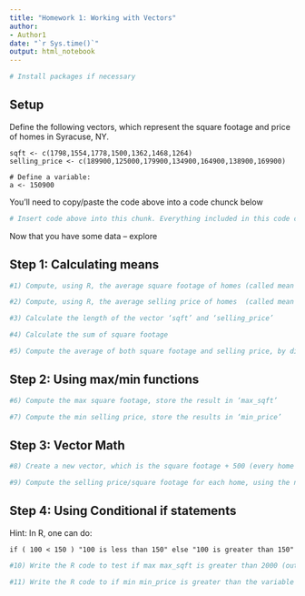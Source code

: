 ```yaml
---
title: "Homework 1: Working with Vectors"
author: 
- Author1
date: "`r Sys.time()`"
output: html_notebook
---
```


```r
# Install packages if necessary

```

## Setup
Define the following vectors, which represent the square footage and price of homes in Syracuse, NY. 

```
sqft <- c(1798,1554,1778,1500,1362,1468,1264)
selling_price <- c(189900,125000,179900,134900,164900,138900,169900)

# Define a variable:
a <- 150900
```
You'll need to copy/paste the code above into a code chunck below
```r

# Insert code above into this chunk. Everything included in this code chunk is interpreted by R. Code excluded from the chunk is just text that R/RStudio cannot "see."

```




Now that you have some data – explore

## Step 1: Calculating means

```r

#1) Compute, using R, the average square footage of homes (called mean in R)

#2) Compute, using R, the average selling price of homes  (called mean in R)

#3) Calculate the length of the vector ‘sqft’ and ‘selling_price’

#4) Calculate the sum of square footage

#5) Compute the average of both square footage and selling price, by dividing the sum (of the square footage or the selling price, as appropriate), by the length of the vector. How does this compare to the ‘mean’ function?


```

## Step 2: Using max/min functions
```r

#6) Compute the max square footage, store the result in ‘max_sqft’

#7) Compute the min selling price, store the results in ‘min_price’

```

## Step 3: Vector Math
```r

#8) Create a new vector, which is the square footage + 500 (every home had a 500 square foot addition)

#9) Compute the selling price/square footage for each home, using the new square footage just created above

```


## Step 4: Using Conditional if statements

Hint: In R, one can do:
```
if ( 100 < 150 ) "100 is less than 150" else "100 is greater than 150"
```

```r

#10) Write the R code to test if max max_sqft is greater than 2000 (output "yes" or "no"")

#11) Write the R code to if min min_price is greater than the variable ‘a’ (output "yes" or "no")

```


